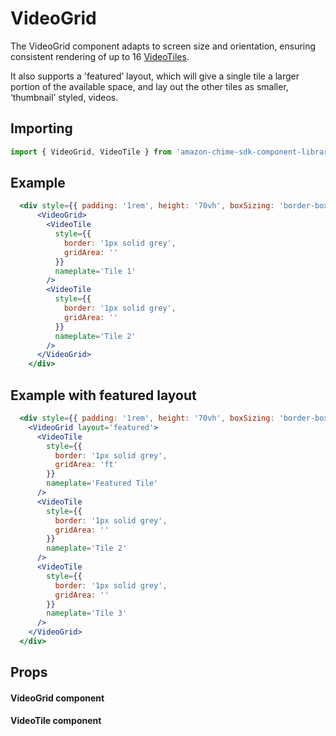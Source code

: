 

# VideoGrid

The VideoGrid component adapts to screen size and orientation, ensuring consistent rendering of up to 16 [VideoTiles](/docs/ui-components-video-videotile--video-tiles).

It also supports a 'featured’ layout, which will give a single tile a larger portion of the available space, and lay out the other tiles as smaller, ‘thumbnail’ styled, videos.

## Importing

```javascript
import { VideoGrid, VideoTile } from 'amazon-chime-sdk-component-library-react';
```

## Example

<ThemeProvider theme={lightTheme}>
  <GlobalStyles/>
  <Preview>
     <div style={{ padding: '1rem', height: '70vh', boxSizing: 'border-box' }}>
      <VideoGrid>
        <VideoTile
          style={{
            border: '1px solid grey',
            gridArea: ''
          }}
          nameplate='Tile 1'
        />
        <VideoTile
          style={{
            border: '1px solid grey',
            gridArea: ''
          }}
          nameplate='Tile 2'
        />
      </VideoGrid>
    </div>
  </Preview>
</ThemeProvider>

```jsx
  <div style={{ padding: '1rem', height: '70vh', boxSizing: 'border-box' }}>
      <VideoGrid>
        <VideoTile
          style={{
            border: '1px solid grey',
            gridArea: ''
          }}
          nameplate='Tile 1'
        />
        <VideoTile
          style={{
            border: '1px solid grey',
            gridArea: ''
          }}
          nameplate='Tile 2'
        />
      </VideoGrid>
    </div>
```

## Example with featured layout

<ThemeProvider theme={lightTheme}>
  <GlobalStyles/>
  <Preview>
     <div style={{ padding: '1rem', height: '70vh', boxSizing: 'border-box' }}>
      <VideoGrid layout='featured'>
        <VideoTile
          style={{
            border: '1px solid grey',
            gridArea: 'ft'
          }}
          nameplate='Featured Tile'
        />
        <VideoTile
          style={{
            border: '1px solid grey',
            gridArea: ''
          }}
          nameplate='Tile 2'
        />
        <VideoTile
          style={{
            border: '1px solid grey',
            gridArea: ''
          }}
          nameplate='Tile 3'
        />
      </VideoGrid>
    </div>
  </Preview>
</ThemeProvider>

```jsx
  <div style={{ padding: '1rem', height: '70vh', boxSizing: 'border-box' }}>
    <VideoGrid layout='featured'>
      <VideoTile
        style={{
          border: '1px solid grey',
          gridArea: 'ft'
        }}
        nameplate='Featured Tile'
      />
      <VideoTile
        style={{
          border: '1px solid grey',
          gridArea: ''
        }}
        nameplate='Tile 2'
      />
      <VideoTile
        style={{
          border: '1px solid grey',
          gridArea: ''
        }}
        nameplate='Tile 3'
      />
    </VideoGrid>
  </div>
```

## Props

#### VideoGrid component

<Props of={VideoGrid} />

#### VideoTile component

<Props of={VideoTile} />
